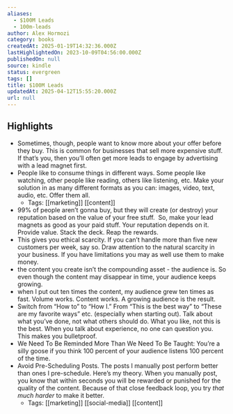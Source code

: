 ```yaml
---
aliases:
  - $100M Leads
  - 100m-leads
author: Alex Hormozi
category: books
createdAt: 2025-01-19T14:32:36.000Z
lastHighlightedOn: 2023-10-09T04:56:00.000Z
publishedOn: null
source: kindle
status: evergreen
tags: []
title: $100M Leads
updatedAt: 2025-04-12T15:55:20.000Z
url: null
---
```

## Highlights

- Sometimes, though, people want to know more about your offer before they buy. This is common for businesses that sell more expensive stuff. If that’s you, then you’ll often get more leads to engage by advertising with a lead magnet first.
- People like to consume things in different ways. Some people like watching, other people like reading, others like listening, etc. Make your solution in as many different formats as you can: images, video, text, audio, etc. Offer them all.
  - Tags: [[marketing]] [[content]]
- 99% of people aren’t gonna buy, but they will create (or destroy) your reputation based on the value of your free stuff.  So, make your lead magnets as good as your paid stuff. Your reputation depends on it. Provide value. Stack the deck. Reap the rewards.
- This gives you ethical scarcity. If you can’t handle more than five new customers per week, say so. Draw attention to the natural scarcity in your business. If you have limitations you may as well use them to make money.
- the content you create isn’t the compounding asset - the audience is. So even though the content may disappear in time, your audience keeps growing.
- when I put out ten times the content, my audience grew ten times as fast. Volume works. Content works. A growing audience is the result.
- Switch from “How to” to “How I.” From “This is the best way” to “These are my favorite ways” etc. (especially when starting out). Talk about what you’ve done, not what others should do. What you like, not this is the best. When you talk about experience, no one can question you. This makes you bulletproof.
- We Need To Be Reminded More Than We Need To Be Taught: You’re a silly goose if you think 100 percent of your audience listens 100 percent of the time.
- Avoid Pre-Scheduling Posts. The posts I manually post perform better than ones I pre-schedule. Here’s my theory. When you manually post, you know that within seconds you will be rewarded or punished for the quality of the content. Because of that close feedback loop, you try _that much harder_ to make it better.
  - Tags: [[marketing]] [[social-media]] [[content]]

